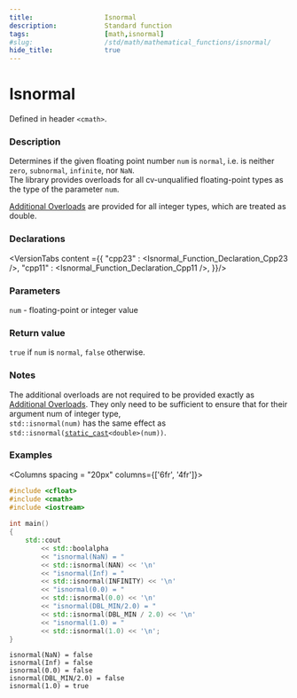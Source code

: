 ```yaml
---
title:                  Isnormal
description:            Standard function
tags:                   [math,isnormal]
#slug:                  /std/math/mathematical_functions/isnormal/
hide_title:             true
---
```




# Isnormal

Defined in header `<cmath>`.

### Description

Determines if the given floating point number <code>num</code> is `normal`, i.e. is neither `zero`, `subnormal`, `infinite`, nor `NaN`. <br/>
&#8203;<Since v='cpp23'>The library provides overloads for all cv-unqualified floating-point types as the type of the parameter <code>num</code></Since>. <br/>

&#8203;<a href='#declarations'>Additional Overloads</a> are provided for all integer types, which are treated as <span class='col-lb'>double</span>.

### Declarations

<VersionTabs content ={{
    "cpp23" : <Isnormal_Function_Declaration_Cpp23 />,
    "cpp11" : <Isnormal_Function_Declaration_Cpp11 />,
}}/>

### Parameters
 
&#8203;<code>num</code> - floating-point or integer value

### Return value

`true` if <code>num</code> is `normal`, `false` otherwise.

### Notes
The additional overloads are not required to be provided exactly as <a href='#declarations'>Additional Overloads</a>. 
They only need to be sufficient to ensure that for their argument num of integer type, <br/>
`std::isnormal(num)` has the same effect as <code>std::isnormal(<a href='/docs/std/lang-support/static_cast'>static_cast</a>&lt;<span class='col-lb'>double</span>&gt;(num))</code>.

### Examples

<Columns spacing = "20px" columns={['6fr', '4fr']}>
<div>

```cpp
#include <cfloat>
#include <cmath>
#include <iostream>
 
int main()
{
    std::cout 
        << std::boolalpha
        << "isnormal(NaN) = " 
        << std::isnormal(NAN) << '\n'
        << "isnormal(Inf) = " 
        << std::isnormal(INFINITY) << '\n'
        << "isnormal(0.0) = " 
        << std::isnormal(0.0) << '\n'
        << "isnormal(DBL_MIN/2.0) = " 
        << std::isnormal(DBL_MIN / 2.0) << '\n'
        << "isnormal(1.0) = " 
        << std::isnormal(1.0) << '\n';
}

```

</div><div>

```plaintext title="Result"
isnormal(NaN) = false
isnormal(Inf) = false
isnormal(0.0) = false
isnormal(DBL_MIN/2.0) = false
isnormal(1.0) = true
```

</div>
</Columns>